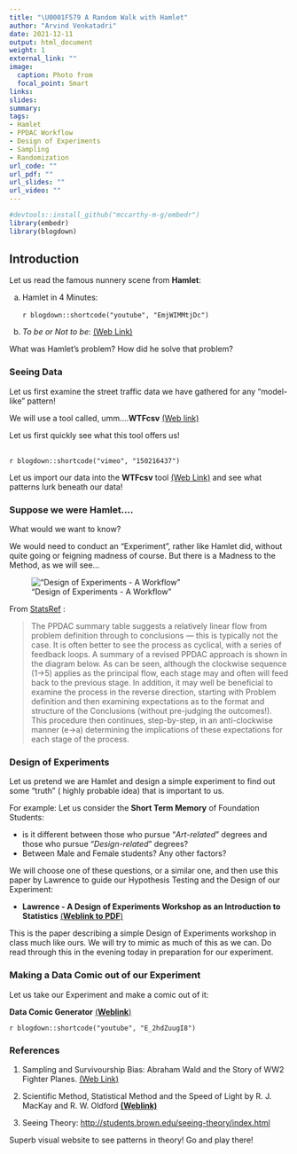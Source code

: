 ```yaml
---
title: "\U0001F579 A Random Walk with Hamlet"
author: "Arvind Venkatadri"
date: 2021-12-11
output: html_document
weight: 1
external_link: ""
image:
  caption: Photo from 
  focal_point: Smart
links:
slides: 
summary: 
tags:
- Hamlet
- PPDAC Workflow
- Design of Experiments
- Sampling
- Randomization
url_code: ""
url_pdf: ""
url_slides: ""
url_video: ""
---
```


```r
#devtools::install_github("mccarthy-m-g/embedr")
library(embedr)
library(blogdown)
```

## Introduction

Let us read the famous nunnery scene from **Hamlet**:

a)  Hamlet in 4 Minutes:\
    <br> `r blogdown::shortcode("youtube", "EmjWIMMtjDc")` <br>

b)  *To be or Not to be*: [(Web Link)](http://www.nosweatshakespeare.com/quotes/hamlet-to-be-or-not-to-be/)

What was Hamlet's problem? How did he solve that problem?


### Seeing Data

Let us first examine the street traffic data we have gathered for any "model-like" pattern!

We will use a tool called, umm....**WTFcsv** [(Web link)]()

Let us first quickly see what this tool offers us!

  <br>
  `r blogdown::shortcode("vimeo", "150216437")` 
  <br>
  

Let us import our data into the **WTFcsv** tool [(Web Link)](https://databasic.io/en/wtfcsv/) and see what patterns lurk beneath our data!


### Suppose we were Hamlet....

What would we want to know?

We would need to conduct an "Experiment", rather like Hamlet did, without quite going or feigning madness of course. But there is a Madness to the Method, as we will see...

!["Design of Experiments - A Workflow"](http://www.statsref.com/HTML/ppdac.png)

From [StatsRef](http://www.statsref.com/HTML/?statistics__statistical_analys.html) : 

>The PPDAC summary table suggests a relatively linear flow from problem definition through to conclusions — this is typically not the case. It is often better to see the process as cyclical, with a series of feedback loops. A summary of a revised PPDAC approach is shown in the diagram below. As can be seen, although the clockwise sequence (1→5) applies as the principal flow, each stage may and often will feed back to the previous stage. In addition, it may well be beneficial to examine the process in the reverse direction, starting with Problem definition and then examining expectations as to the format and structure of the Conclusions (without pre-judging the outcomes!). This procedure then continues, step-by-step, in an anti-clockwise manner (e→a) determining the implications of these expectations for each stage of the process.

### Design of Experiments

Let us pretend we are Hamlet and design a simple experiment to find out some "truth" ( highly probable idea) that is important to us.

For example: Let us consider the **Short Term Memory** of Foundation Students: 

- is it different between those who pursue "*Art-related*" degrees and those who pursue "*Design-related*" degrees? 
- Between Male and Female students? Any other factors?

We will choose one of these questions, or a similar one, and then use this paper by Lawrence to guide our Hypothesis Testing and the Design of our Experiment: 

- **Lawrence - A Design of Experiments Workshop as an Introduction to Statistics** [(**Weblink to PDF**)](/pdf/Lawrence%20-%20A%20Design%20of%20Experiments%20Workshop%20as%20an%20Introduction%20to%20Statistics.pdf)

This is the paper describing a simple Design of Experiments workshop in class much like ours. We will try to mimic as much of this as we can. Do read through this in the evening today in preparation for our experiment.

### Making a Data Comic out of our Experiment

Let us take our Experiment and make a comic out of it:

**Data Comic Generator** [(**Weblink**)](https://gramener.com/comicgen)

`r blogdown::shortcode("youtube", "E_2hdZuugI8")`
<br>

### References

1.  Sampling and Survivourship Bias: Abraham Wald and the Story of WW2 Fighter Planes. [(Web Link)](https://medium.com/@penguinpress/an-excerpt-from-how-not-to-be-wrong-by-jordan-ellenberg-664e708cfc3d)

2. Scientific Method, Statistical Method and
the Speed of Light by R. J. MacKay and R. W. Oldford [**(Weblink)**](https://projecteuclid.org/euclid.ss/1009212817)

3. Seeing Theory:  <http://students.brown.edu/seeing-theory/index.html>

Superb visual website to see patterns in theory! Go and play there!
